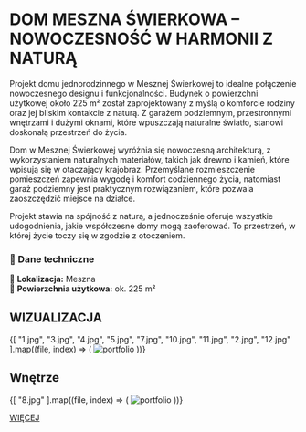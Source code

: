
# **DOM MESZNA ŚWIERKOWA – NOWOCZESNOŚĆ W HARMONII Z NATURĄ**

Projekt domu jednorodzinnego w Mesznej Świerkowej to idealne połączenie nowoczesnego designu i funkcjonalności. Budynek o powierzchni użytkowej około 225 m² został zaprojektowany z myślą o komforcie rodziny oraz jej bliskim kontakcie z naturą. Z garażem podziemnym, przestronnymi wnętrzami i dużymi oknami, które wpuszczają naturalne światło, stanowi doskonałą przestrzeń do życia.

Dom w Mesznej Świerkowej wyróżnia się nowoczesną architekturą, z wykorzystaniem naturalnych materiałów, takich jak drewno i kamień, które wpisują się w otaczający krajobraz. Przemyślane rozmieszczenie pomieszczeń zapewnia wygodę i komfort codziennego życia, natomiast garaż podziemny jest praktycznym rozwiązaniem, które pozwala zaoszczędzić miejsce na działce.

Projekt stawia na spójność z naturą, a jednocześnie oferuje wszystkie udogodnienia, jakie współczesne domy mogą zaoferować. To przestrzeń, w której życie toczy się w zgodzie z otoczeniem.

### **📌 Dane techniczne**  
📍 **Lokalizacja:** Meszna  
📐 **Powierzchnia użytkowa:** ok. 225 m²  

## WIZUALIZACJA

<div style={{ display: 'grid', gridTemplateColumns: 'repeat(2, 1fr)', gap: '14px' }}>
  {[
    "1.jpg", "3.jpg", "4.jpg", "5.jpg", "7.jpg", "10.jpg", "11.jpg", "2.jpg", "12.jpg"
  ].map((file, index) => (
    <Zoom key={index}>
      <img alt="portfolio" src={`/compressed/jedno/swier/${file}`} style={{ width: '100%', height: 'auto' }} />
    </Zoom>
  ))}
</div>

## Wnętrze

<div style={{ display: 'grid', gridTemplateColumns: 'repeat(1, 1fr)', gap: '20px' }}>
  {[
    "8.jpg"
  ].map((file, index) => (
    <Zoom key={index}>
      <img alt="portfolio" src={`/compressed/jedno/swier/${file}`} style={{ width: '100%', height: 'auto' }} />
    </Zoom>
  ))}
</div>

[WIĘCEJ]( /projekty/wnetrza/swier )
